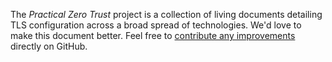 The _Practical Zero Trust_ project is a collection of living documents
detailing TLS configuration across a broad spread
of technologies. We'd love to make this document better.
Feel free to
[contribute any improvements](https://github.com/smallstep/practicalzt)
directly on GitHub.
